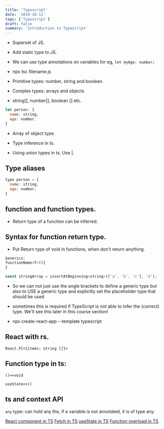 ```yaml
---
title: 'Typescript'
date: '2019-10-11'
tags: ['Typescript']
draft: false
summary: 'Introduction to Typescript'
---
```


- Superset of JS.

- Add static type to JS.

- We can use type annotations on variables for eg, `let myAge: number;`

- npx tsc filename.js

- Primitive types: number, string and boolean.

- Complex types: arrays and objects
- string[], number[], boolean [] etc.

```javascript
let person: {
  name: string,
  age: number,
}
```

- Array of object type.

- Type inference in ts.

- Using union types in ts. Use |.

## Type aliases

```javascript
type person = {
  name: string,
  age: number,
}
```

## function and function types.

- Return type of a function can be inferred.

## Syntax for function return type.

- Put Return type of void in functions, when don't return anything.

```javascript
Generics:
functionName<T>(){
}

const stringArray = insertAtBeginning<string>(['a', 'b', 'c'], 'd');
```

- So we can not just use the angle brackets to define a generic type but also to USE a generic type and explicitly set the placeholder type that should be used
- sometimes this is required if TypeScript is not able to infer the (correct) type. We'll see this later in this course section!

- npx create-react-app --template typescript

## React with rs.

`React.FC<{items: string []}>`

## Function type in ts:

```
()=>void

useState<>()
```

## ts and context API

`any` type: can hold any the, if a variable is not annotated, it is of type any.

[React component in TS](https://kentcdodds.com/blog/how-to-write-a-react-component-in-typescript)
[Fetch in TS](https://kentcdodds.com/blog/using-fetch-with-type-script)
[useState in TS](https://kentcdodds.com/blog/wrapping-react-use-state-with-type-script)
[Function overload in TS](https://kentcdodds.com/blog/define-function-overload-types-with-type-script)
